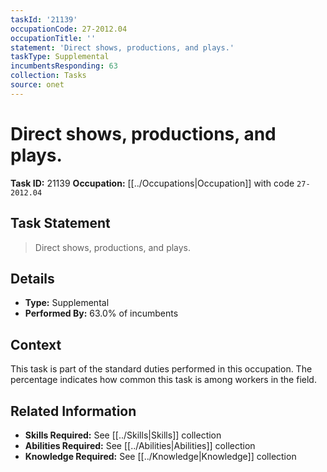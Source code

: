 ```yaml
---
taskId: '21139'
occupationCode: 27-2012.04
occupationTitle: ''
statement: 'Direct shows, productions, and plays.'
taskType: Supplemental
incumbentsResponding: 63
collection: Tasks
source: onet
---
```

# Direct shows, productions, and plays.

**Task ID:** 21139
**Occupation:** [[../Occupations|Occupation]] with code `27-2012.04`

## Task Statement

> Direct shows, productions, and plays.

## Details

- **Type:** Supplemental
- **Performed By:** 63.0% of incumbents

## Context

This task is part of the standard duties performed in this occupation. The percentage indicates how common this task is among workers in the field.

## Related Information

- **Skills Required:** See [[../Skills|Skills]] collection
- **Abilities Required:** See [[../Abilities|Abilities]] collection
- **Knowledge Required:** See [[../Knowledge|Knowledge]] collection
